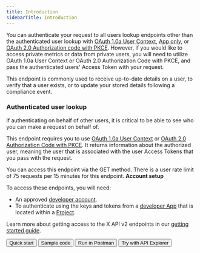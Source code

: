 ---
title: Introduction
sidebarTitle: Introduction
---


You can authenticate your request to all users lookup endpoints other than the authenticated user lookup with [OAuth 1.0a User Context](/resources/fundamentals/authentication), [App only](/resources/fundamentals/authentication#app-only-authentication-and-oauth-2-0-bearer-token), or [OAuth 2.0 Authorization code with PKCE](resources/fundamentals/authentication#oauth-2-0-authorization-code-flow-with-pkce-2). However, if you would like to access private metrics or data from private users, you will need to utilize OAuth 1.0a User Context or OAuth 2.0 Authorization Code with PKCE, and pass the authenticated users' Access Token with your request.    

This endpoint is commonly used to receive up-to-date details on a user, to verify that a user exists, or to update your stored details following a compliance event.

### Authenticated user lookup

If authenticating on behalf of other users, it is critical to be able to see who you can make a request on behalf of.

This endpoint requires you to use [OAuth 1.0a User Context](/resources/fundamentals/authentication) or [OAuth 2.0 Authorization Code with PKCE](resources/fundamentals/authentication#oauth-2-0-authorization-code-flow-with-pkce-2). It returns information about the authorized user, meaning the user that is associated with the user Access Tokens that you pass with the request.

You can access this endpoint via the GET method. There is a user rate limit of 75 requests per 15 minutes for this endpoint.
<Note>
**Account setup**

To access these endpoints, you will need:

* An approved [developer account](https://developer.x.com/en/portal/petition/essential/basic-info).
* To authenticate using the keys and tokens from a [developer App](/resources/fundamentals/developer-apps) that is located within a [Project](/resources/fundamentals/projects). 

Learn more about getting access to the X API v2 endpoints in our [getting started guide](/x-api/getting-started/getting-access).
</Note>
<div className="flex space-x-2">
<Button href="https://developer.x.com/en/docs/twitter-api/tweets/hide-replies/quick-start.html">
  Quick start
</Button>
<Button href="https://github.com/xdevplatform/Twitter-API-v2-sample-code">
  Sample code
</Button>
<Button href="https://t.co/twitter-api-postman">
  Run in Postman
</Button>
<Button href="https://developer.twitter.com/apitools/api?endpoint=/2/users&method=get">
  Try with API Explorer
</Button>
</div>